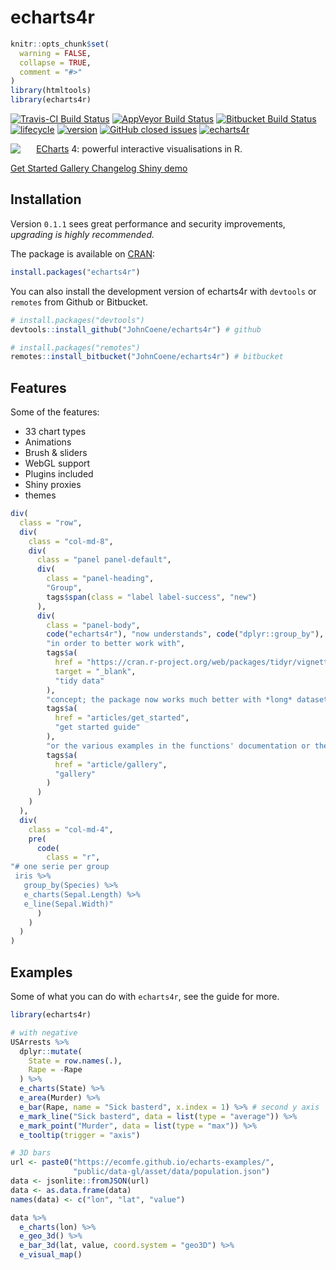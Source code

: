 # echarts4r

```r
knitr::opts_chunk$set(
  warning = FALSE,
  collapse = TRUE,
  comment = "#>"
)
library(htmltools)
library(echarts4r)
```

[![Travis-CI Build Status](https://travis-ci.org/JohnCoene/echarts4r.svg?branch=master)](https://travis-ci.org/JohnCoene/echarts4r) [![AppVeyor Build Status](https://ci.appveyor.com/api/projects/status/github/JohnCoene/echarts4r?branch=master&svg=true)](https://ci.appveyor.com/project/JohnCoene/echarts4r) [![Bitbucket Build Status](https://img.shields.io/bitbucket/pipelines/JohnCoene/echarts4r.svg)](https://bitbucket.org/JohnCoene/echarts4r) [![lifecycle](https://img.shields.io/badge/lifecycle-maturing-blue.svg)](https://www.tidyverse.org/lifecycle/#maturing) [![version](https://img.shields.io/github/tag/JohnCoene/echarts4r.svg)](https://github.com/JohnCoene/echarts4r/releases) [![GitHub closed issues](https://img.shields.io/github/issues-closed/JohnCoene/echarts4r.svg)](https://github.com/JohnCoene/echarts4r/issues) [![echarts4r](https://cranlogs.r-pkg.org/badges/echarts4r)](https://CRAN.R-project.org/package=echarts4r)


<img src="reference/figures/logo.png" align="left" style="max-height:300px;margin-right:5%;"/>

[ECharts](http://echarts.baidu.com/) 4: powerful interactive visualisations in R.

<div class = "row">
<a class="btn btn-success" href="articles/get_started.html">
  <i class="fa fa-rocket" aria-hidden="true"></i>
  Get Started
</a>
<a class="btn btn-primary" href="articles/gallery.html">
  <i class="fa fa-paint-brush" aria-hidden="true"></i>
  Gallery
</a>
<a class="btn btn-info" href="news/index.html">
  <i class="fa fa-newspaper-o" aria-hidden="true"></i>
  Changelog
</a>
<a class="btn btn-default" href="http://shiny.john-coene.com/echarts4rShiny" target="_blank">
  <i class="fa fa-desktop" aria-hidden="true"></i>
  Shiny demo
</a>
</div>

## Installation

<span class = "label label-success"><i class = "fa fa-warning"></i></span> Version `0.1.1` sees great performance and security improvements, *upgrading is highly recommended.*

The package is available on [CRAN](https://CRAN.R-project.org/package=echarts4r):

```r
install.packages("echarts4r")
```

You can also install the development version of echarts4r with `devtools` or `remotes` from Github or Bitbucket.

```r
# install.packages("devtools")
devtools::install_github("JohnCoene/echarts4r") # github
```

```r
# install.packages("remotes")
remotes::install_bitbucket("JohnCoene/echarts4r") # bitbucket
```

## Features

Some of the features:

* 33 chart types
* Animations
* Brush & sliders
* WebGL support
* Plugins included
* Shiny proxies
* themes

```r
div(
  class = "row",
  div(
    class = "col-md-8",
    div(
      class = "panel panel-default",
      div(
        class = "panel-heading",
        "Group",
        tags$span(class = "label label-success", "new")
      ),
      div(
        class = "panel-body",
        code("echarts4r"), "now understands", code("dplyr::group_by"), 
        "in order to better work with",
        tags$a(
          href = "https://cran.r-project.org/web/packages/tidyr/vignettes/tidy-data.html",
          target = "_blank",
          "tidy data"
        ),
        "concept; the package now works much better with *long* datasets. See",
        tags$a(
          href = "articles/get_started",
          "get started guide"
        ),
        "or the various examples in the functions' documentation or the",
        tags$a(
          href = "article/gallery",
          "gallery"
        )
      )
    )
  ),
  div(
    class = "col-md-4",
    pre(
      code(
        class = "r",
"# one serie per group
 iris %>% 
   group_by(Species) %>% 
   e_charts(Sepal.Length) %>% 
   e_line(Sepal.Width)"
      )
    )
  )
)
```

## Examples

Some of what you can do with `echarts4r`, see the guide for more.

```r
library(echarts4r)

# with negative
USArrests %>% 
  dplyr::mutate(
    State = row.names(.),
    Rape = -Rape
  ) %>% 
  e_charts(State) %>% 
  e_area(Murder) %>%
  e_bar(Rape, name = "Sick basterd", x.index = 1) %>% # second y axis 
  e_mark_line("Sick basterd", data = list(type = "average")) %>% 
  e_mark_point("Murder", data = list(type = "max")) %>% 
  e_tooltip(trigger = "axis")

# 3D bars
url <- paste0("https://ecomfe.github.io/echarts-examples/",
              "public/data-gl/asset/data/population.json")
data <- jsonlite::fromJSON(url)
data <- as.data.frame(data)
names(data) <- c("lon", "lat", "value")

data %>% 
  e_charts(lon) %>% 
  e_geo_3d() %>% 
  e_bar_3d(lat, value, coord.system = "geo3D") %>% 
  e_visual_map()
```
